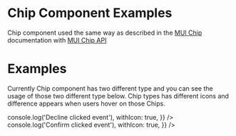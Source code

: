 
<Meta title="Chip" component={Component} />

# Chip Component Examples

Chip component used the same way as described in the
[MUI Chip](https://mui.com/components/chips/)
   documentation with
[MUI Chip API](https://mui.com/api/chips/)

# Examples

Currently Chip component has two different type and you can see the usage of those two different type below. Chip types has different icons and difference appears when users hover on those Chips.

<Canvas>
  <Story name="Examples" >
    <Component {...{
                  color: 'secondary',
                  variant: 'filled',
                  label: 'decline',
                  type: 'decline',
                  onClick: () => console.log('Decline clicked event'),
                  withIcon: true,
                }} />
        <Component {...{
                color: 'secondary',
                variant: 'filled',
                label: 'confirm',
                type: 'confirm',
                onClick: () => console.log('Confirm clicked event'),
                withIcon: true,
              }} />
  </Story>
</Canvas>
